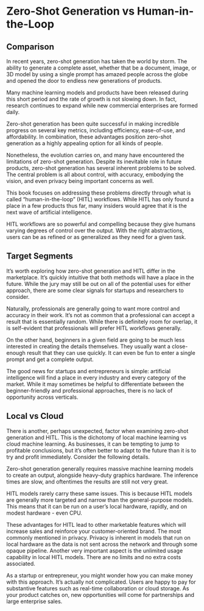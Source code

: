 # Zero-Shot Generation vs Human-in-the-Loop

## Comparison

In recent years, zero-shot generation has taken the world by storm. The ability to generate a complete asset, whether that be a document, image, or 3D model by using a single prompt has amazed people across the globe and opened the door to endless new generations of products.

Many machine learning models and products have been released during this short period and the rate of growth is not slowing down. In fact, research continues to expand while new commercial enterprises are formed daily.

Zero-shot generation has been quite successful in making incredible progress on several key metrics, including efficiency, ease-of-use, and affordability. In combination, these advantages position zero-shot generation as a highly appealing option for all kinds of people.

Nonetheless, the evolution carries on, and many have encountered the limitations of zero-shot generation. Despite its inevitable role in future products, zero-shot generation has several inherent problems to be solved. The central problem is all about control, with accuracy, embodying the vision, and even privacy being important concerns as well.

This book focuses on addressing these problems directly through what is called “human-in-the-loop” (HITL) workflows. While HITL has only found a place in a few products thus far, many insiders would agree that it is the next wave of artificial intelligence.

HITL workflows are so powerful and compelling because they give humans varying degrees of control over the output. With the right abstractions, users can be as refined or as generalized as they need for a given task.

## Target Segments

It’s worth exploring how zero-shot generation and HITL differ in the marketplace. It’s quickly intuitive that both methods will have a place in the future. While the jury may still be out on all of the potential uses for either approach, there are some clear signals for startups and researchers to consider.

Naturally, professionals are generally going to want more control and accuracy in their work. It’s not as common that a professional can accept a result that is essentially random. While there is definitely room for overlap, it is self-evident that professionals will prefer HITL workflows generally.

On the other hand, beginners in a given field are going to be much less interested in creating the details themselves. They usually want a close-enough result that they can use quickly. It can even be fun to enter a single prompt and get a complete output.

The good news for startups and entrepreneurs is simple: artificial intelligence will find a place in every industry and every category of the market. While it may sometimes be helpful to differentiate between the beginner-friendly and professional approaches, there is no lack of opportunity across verticals.

## Local vs Cloud

There is another, perhaps unexpected, factor when examining zero-shot generation and HITL. This is the dichotomy of local machine learning vs cloud machine learning. As businesses, it can be tempting to jump to profitable conclusions, but it’s often better to adapt to the future than it is to try and profit immediately. Consider the following details.

Zero-shot generation generally requires massive machine learning models to create an output, alongside heavy-duty graphics hardware. The inference times are slow, and oftentimes the results are still not very great.

HITL models rarely carry these same issues. This is because HITL models are generally more targeted and narrow than the general-purpose models. This means that it can be run on a user’s local hardware, rapidly, and on modest hardware - even CPU.

These advantages for HITL lead to other marketable features which will increase sales and reinforce your customer-oriented brand. The most commonly mentioned in privacy. Privacy is inherent in models that run on local hardware as the data is not sent across the network and through some opaque pipeline. Another very important aspect is the unlimited usage capability in local HITL models. There are no limits and no extra costs associated.

As a startup or entrepreneur, you might wonder how you can make money with this approach. It’s actually not complicated. Users are happy to pay for substantive features such as real-time collaboration or cloud storage. As your product catches on, new opportunities will come for partnerships and large enterprise sales.
